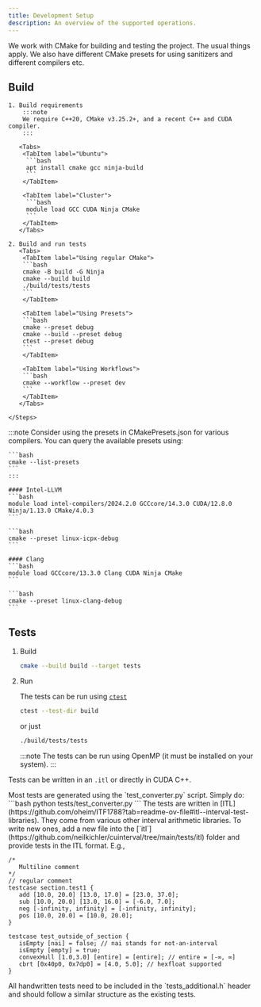 ```yaml
---
title: Development Setup
description: An overview of the supported operations.
---
```


We work with CMake for building and testing the project. The usual things apply. We also have different CMake presets for using sanitizers and different compilers etc.

## Build


<Tabs>
   <TabItem label="Default">
    <Steps>

    1. Build requirements
        :::note
        We require C++20, CMake v3.25.2+, and a recent C++ and CUDA compiler.
        :::

       <Tabs>
        <TabItem label="Ubuntu">
         ```bash
         apt install cmake gcc ninja-build
         ```
        </TabItem>

        <TabItem label="Cluster">
         ```bash
         module load GCC CUDA Ninja CMake
         ```
        </TabItem>
       </Tabs>

    2. Build and run tests
       <Tabs>
        <TabItem label="Using regular CMake">
        ```bash
        cmake -B build -G Ninja
        cmake --build build
        ./build/tests/tests
        ```
        </TabItem>

        <TabItem label="Using Presets">
        ```bash
        cmake --preset debug
        cmake --build --preset debug
        ctest --preset debug
        ```
        </TabItem>

        <TabItem label="Using Workflows">
        ```bash
        cmake --workflow --preset dev
        ```
        </TabItem>
       </Tabs>

    </Steps>

   </TabItem>

   <TabItem label="Compiler specific">
    :::note
    Consider using the presets in CMakePresets.json for various compilers.
    You can query the available presets using:

    ```bash
    cmake --list-presets
    ```
    :::

    #### Intel-LLVM
    ```bash
    module load intel-compilers/2024.2.0 GCCcore/14.3.0 CUDA/12.8.0 Ninja/1.13.0 CMake/4.0.3
    ```

    ```bash
    cmake --preset linux-icpx-debug
    ```

    #### Clang
    ```bash
    module load GCCcore/13.3.0 Clang CUDA Ninja CMake
    ```

    ```bash
    cmake --preset linux-clang-debug
    ```
   </TabItem>
</Tabs>


## Tests

<Steps>

1. Build

   ```bash
   cmake --build build --target tests
   ```

2. Run

   The tests can be run using [`ctest`](https://cmake.org/cmake/help/latest/manual/ctest.1.html)

   ```bash
   ctest --test-dir build
   ```

   or just
   ```bash
   ./build/tests/tests
   ```
   :::note
   The tests can be run using OpenMP (it must be installed on your system).
   :::
</Steps>

Tests can be written in an `.itl` or directly in CUDA C++.

<Tabs>
   <TabItem label="Automatic test generation from .itl files">
   Most tests are generated using the `test_converter.py` script. Simply do:
   ```bash
   python tests/test_converter.py
   ```
   The tests are written in [ITL](https://github.com/oheim/ITF1788?tab=readme-ov-file#itl--interval-test-libraries). They come from various other interval arithmetic libraries.
   To write new ones, add a new file into the [`itl`](https://github.com/neilkichler/cuinterval/tree/main/tests/itl) folder and provide tests in the ITL format. E.g.,

   ```
   /* 
      Multiline comment
   */
   // regular comment
   testcase section.test1 {
      add [10.0, 20.0] [13.0, 17.0] = [23.0, 37.0];
      sub [10.0, 20.0] [13.0, 16.0] = [-6.0, 7.0];
      neg [-infinity, infinity] = [-infinity, infinity];
      pos [10.0, 20.0] = [10.0, 20.0];
   }

   testcase test_outside_of_section {
      isEmpty [nai] = false; // nai stands for not-an-interval
      isEmpty [empty] = true;
      convexHull [1.0,3.0] [entire] = [entire]; // entire = [-∞, ∞]
      cbrt [0x40p0, 0x7dp0] = [4.0, 5.0]; // hexfloat supported
   }
   ```
   </TabItem>

   <TabItem label="Creating new C++ tests">
   All handwritten tests need to be included in the `tests_additional.h` header and should follow a similar structure as the existing tests.
   </TabItem>
</Tabs>
